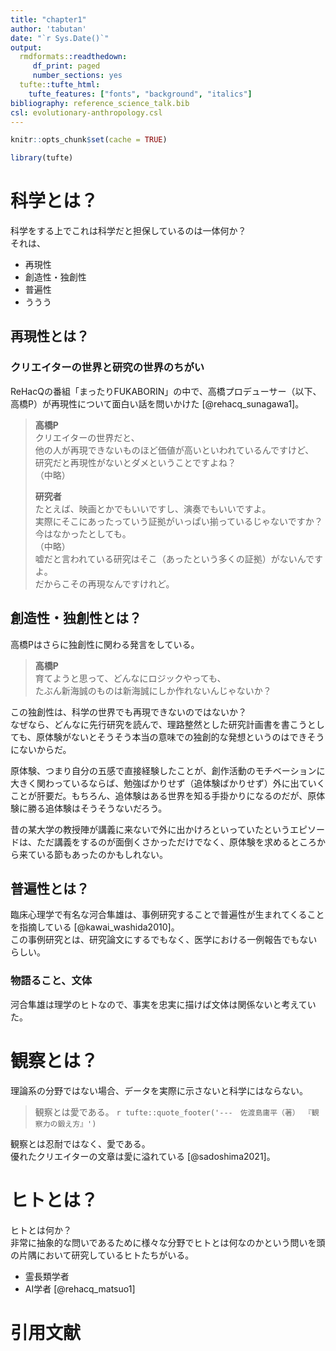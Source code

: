 ```yaml
---
title: "chapter1"
author: 'tabutan'
date: "`r Sys.Date()`"
output:
  rmdformats::readthedown:
     df_print: paged
     number_sections: yes
  tufte::tufte_html:
    tufte_features: ["fonts", "background", "italics"]
bibliography: reference_science_talk.bib
csl: evolutionary-anthropology.csl
---
```


```r
knitr::opts_chunk$set(cache = TRUE)
```

```r
library(tufte)
```

# 科学とは？
科学をする上でこれは科学だと担保しているのは一体何か？<br>
それは、<br>

- 再現性
- 創造性・独創性
- 普遍性
- ううう

## 再現性とは？
### クリエイターの世界と研究の世界のちがい
ReHacQの番組「まったりFUKABORIN」の中で、高橋プロデューサー（以下、高橋P）が再現性について面白い話を問いかけた [@rehacq_sunagawa1]。

>**高橋P** <br>
クリエイターの世界だと、<br>
他の人が再現できないものほど価値が高いといわれているんですけど、<br>
研究だと再現性がないとダメということですよね？<br>（中略）<br>
>
>**研究者**<br>
たとえば、映画とかでもいいですし、演奏でもいいですよ。<br>
実際にそこにあったっていう証拠がいっぱい揃っているじゃないですか？<br>
今はなかったとしても。<br>
>（中略）
<br>
嘘だと言われている研究はそこ（あったという多くの証拠）がないんですよ。<br>
だからこその再現なんですけれど。


## 創造性・独創性とは？
高橋Pはさらに独創性に関わる発言をしている。<br>

>**高橋P** <br>
育てようと思って、どんなにロジックやっても、<br>
たぶん新海誠のものは新海誠にしか作れないんじゃないか？

この独創性は、科学の世界でも再現できないのではないか？<br>
なぜなら、どんなに先行研究を読んで、理路整然とした研究計画書を書こうとしても、原体験がないとそうそう本当の意味での独創的な発想というのはできそうにないからだ。<br>

<!-- ほんとうの意味での：パロディー研究ではないということ。 -->

原体験、つまり自分の五感で直接経験したことが、創作活動のモチベーションに大きく関わっているならば、勉強ばかりせず（追体験ばかりせず）外に出ていくことが肝要だ。もちろん、追体験はある世界を知る手掛かりになるのだが、原体験に勝る追体験はそうそうないだろう。<br>

昔の某大学の教授陣が講義に来ないで外に出かけろといっていたというエピソードは、ただ講義をするのが面倒くさかっただけでなく、原体験を求めるところから来ている節もあったのかもしれない。



## 普遍性とは？
臨床心理学で有名な河合隼雄は、事例研究することで普遍性が生まれてくることを指摘している [@kawai_washida2010]。<br>
この事例研究とは、研究論文にするでもなく、医学における一例報告でもないらしい。

### 物語ること、文体
河合隼雄は理学のヒトなので、事実を忠実に描けば文体は関係ないと考えていた。

# 観察とは？
理論系の分野ではない場合、データを実際に示さないと科学にはならない。


>観察とは愛である。
> `r tufte::quote_footer('---　佐渡島庸平（著） 『観察力の鍛え方』')`


観察とは忍耐ではなく、愛である。<br>
優れたクリエイターの文章は愛に溢れている [@sadoshima2021]。


 
# ヒトとは？
ヒトとは何か？<br>
非常に抽象的な問いであるために様々な分野でヒトとは何なのかという問いを頭の片隅において研究しているヒトたちがいる。

- 霊長類学者
- AI学者 [@rehacq_matsuo1]



# 引用文献